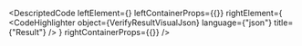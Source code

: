 
<DescriptedCode
  leftElement={<VerifyResultDesc />}
  leftContainerProps={{}}
  rightElement={
    <CodeHighlighter
      object={VerifyResultVisualJson}
      language={"json"}
      title={"Result"}
    />
  }
  rightContainerProps={{}}
/>
